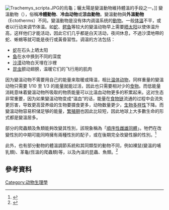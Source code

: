 {{expert|time=2018-05-27T06:20:50+00:00}}
{{expand|time=2016-07-23T02:50:40+00:00}}
[[File:Trachemys_scripta.JPG|thumb]]的烏龜；曬太陽是變溫動物維持體溫的手段之一。]]
變溫動物（{{lang-en|'''Poikilotherm'''}}），俗稱'''冷體動物'''、'''冷血动物'''或'''涼血動物'''。變溫動物與'''外溫動物'''（Ectotherms）不同。變溫動物是没有体内调温系统的[[動物|動物]]。一般[[体温|体温]]不平，或者以行动来调节体温。如[[蛇|蛇]]、[[鳄鱼|鳄鱼]]等较大的變溫动物早上需要[[日光浴|晒太阳]]以使体温升高，这样他们才能活动，因此它们几乎都是白天活动，夜间休息，不過沙漠地帶的蛇、蜥蜴等就可能是夜行或黃昏習性。调温的方法包括：
* [[蛇|蛇]]在石头上晒太阳
* [[鱼|鱼]]在水中换到不同的深度
* [[沙漠|沙漠]]动物白天埋在沙裡
* [[昆虫|昆虫]]颤动翅膀，温暖它们的飞行用的肌肉

因为變溫动物不需要用自己的能量来取暖或降温，相比[[温体动物|温体动物]]，同样重量的變溫动物只需要 1/10 至 1/3 的能量就能过活，因此也只需要相对少的[[食物|食物]]。而低能量消耗意味着變溫动物所吸取的物质能量可以比温血动物更多的积累起来。这对生态非常重要，因为如果變溫动物变成“温血”的话，能量在[[食物链|食物链]]流通的过程中会流失更厉害，导致更高营养级的生物要摄食更多，动物数量更少，[[生物多样性|生物多样性]]下降。而變溫动物容易积储足够的能量，[[繁殖期|繁殖期]]也因此比较短，因此地球上大多數生命的形式都是變溫居多。

部分的爬蟲類及魚類能夠改變其性別，該現象稱為「[[順序性雌雄同體|順序性雌雄同體]]」。牠們在改變性別的中期可能同時擁有兩種性別的配子，或在後期完全改變性腺的性別。<ref name='carauth'>{{cite journal | title = Freshwater cichlid ''Crenicara punctulata'' is a protogynous sequential hermaphrodite | journal = Copeia | year = 2000 | first = L. L | last = Carruth | volume = 2000 | pages = 71–82 | doi=10.1643/0045-8511(2000)2000[0071:fccpia]2.0.co;2}}</ref>

此外，也有部分動物的體溫調節系統和其同類型的動物不同，例如裸鼠(變溫的哺乳類)、革龜(恆溫的爬蟲類)等，以及內溫的昆蟲、魚類。<ref>{{Cite web |url=http://a-chien.blogspot.tw/2007/08/blog-post_5591.html?m=1 |title=存档副本 |accessdate=2018-05-27 |archive-date=2018-05-27 |archive-url=https://web.archive.org/web/20180527202402/http://a-chien.blogspot.tw/2007/08/blog-post_5591.html?m=1 |dead-url=no }}</ref>

==參考資料==
{{Reflist}}

{{Authority control}}
[[Category:动物生理學|Category:动物生理學]]